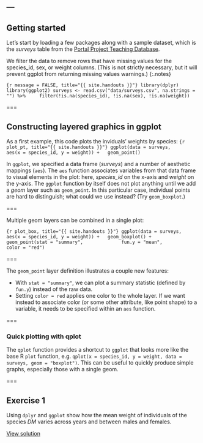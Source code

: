 ---
---

## Getting started

Let's start by loading a few packages along with a sample dataset, which is the *surveys* table from the [Portal Project Teaching Database](https://figshare.com/articles/Portal_Project_Teaching_Database/1314459).

We filter the data to remove rows that have missing values for the species\_id, sex, or weight columns. (This is not strictly necessary, but it will prevent ggplot from returning missing values warnings.)
{:.notes}

```{r message = FALSE, title="{{ site.handouts }}"}
library(dplyr)
library(ggplot2)
surveys <- read.csv("data/surveys.csv", na.strings = "") %>%
    filter(!is.na(species_id), !is.na(sex), !is.na(weight))
```

===

## Constructing layered graphics in ggplot

As a first example, this code plots the inviduals' weights by species:
```{r plot_pt, title="{{ site.handouts }}"}
ggplot(data = surveys,
       aes(x = species_id, y = weight)) +
  geom_point()
```

In `ggplot`, we specified a data frame (*surveys*) and a number of aesthetic mappings (`aes`). The `aes` function associates variables from that data frame to visual elements in the plot: here, *species_id* on the x-axis and *weight* on the y-axis. The `ggplot` function by itself does not plot anything until we add a *geom* layer such as `geom_point`. In this particular case, individual points are hard to distinguish; what could we use instead? (Try `geom_boxplot`.)

===

Multiple geom layers can be combined in a single plot:

```{r plot_box, title="{{ site.handouts }}"}
ggplot(data = surveys,
       aes(x = species_id, y = weight)) +
  geom_boxplot() +
  geom_point(stat = "summary",
             fun.y = "mean",
             color = "red")
```

===

The `geom_point` layer definition illustrates a couple new features:

- With `stat = "summary"`, we can plot a summary statistic (defined by `fun.y`) instead of the raw data.
- Setting `color = red` applies one color to the whole layer. If we want instead to associate color (or some other attribute, like point shape) to a variable, it needs to be specified within an `aes` function.

===

### Quick plotting with qplot

The `qplot` function provides a shortcut to `ggplot` that looks more like the base R `plot` function, e.g. `qplot(x = species_id, y = weight, data = surveys, geom = "boxplot")`. This can be useful to quickly produce simple graphs, especially those with a single geom.

===

## Exercise 1

Using `dplyr` and `ggplot` show how the mean weight of individuals of the species *DM* varies across years and between males and females.

[View solution](#solution-1)
